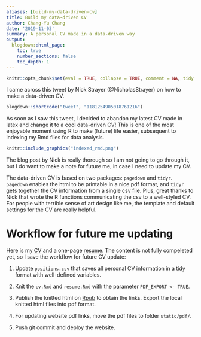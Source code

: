 ```yaml
---
aliases: [build-my-data-driven-cv]
title: Build my data-driven CV
author: Chang-Yu Chang
date: '2019-11-03'
summary: A personal CV made in a data-driven way
output:
  blogdown::html_page:
    toc: true
    number_sections: false
    toc_depth: 1
---
```


```r
knitr::opts_chunk$set(eval = TRUE, collapse = TRUE, comment = NA, tidy = FALSE)
```


I came across this tweet by Nick Strayer (@NicholasStrayer) on how to make a data-driven CV.

```r
blogdown::shortcode("tweet", "1181254905018761216")
```

As soon as I saw this tweet, I decided to abandon my latest CV made in latex and change it to a cool data-driven CV! This is one of the most enjoyable moment using R to make (future) life easier, subsequent to indexing my Rmd files for data analysis. 



```r
knitr::include_graphics("indexed_rmd.png")
```

The blog post by Nick is really thorough so I am not going to go through it, but I do want to make a note for future me, in case I need to update my CV. 

The data-driven CV is based on two packages: `pagedown` and `tidyr`. `pagedown` enables the html to be printable in a nice pdf format, and `tidyr` gets together the CV information from a single csv file. Plus, great thanks to Nick that wrote the R functions communicating the csv to a well-styled CV. For people with terrible sense of art design like me, the template and default settings for the CV are really helpful. 

# Workflow for future me updating 

Here is my [CV](http://rpubs.com/ray57512/cyc-cv) and a one-page [resume](http://rpubs.com/ray57512/cyc_resume). The content is not fully compeleted yet, so I save the workflow for future CV update:

1. Update `positions.csv` that saves all personal CV information in a tidy format with well-defined variables.

2. Knit the `cv.Rmd` and `resume.Rmd` with the parameter `PDF_EXPORT <- TRUE`. 

3. Publish the knitted html on [Rpub](https://rpubs.com/) to obtain the links. Export the local knitted html files into pdf format. 

4. For updating website pdf links, move the pdf files to folder `static/pdf/`.

5. Push git commit and deploy the website.
















